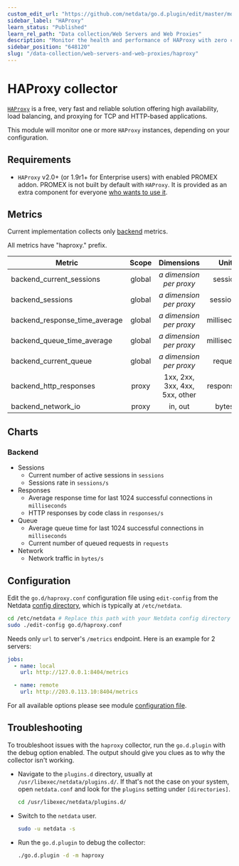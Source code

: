 ```yaml
---
custom_edit_url: "https://github.com/netdata/go.d.plugin/edit/master/modules/haproxy/README.md"
sidebar_label: "HAProxy"
learn_status: "Published"
learn_rel_path: "Data collection/Web Servers and Web Proxies"
description: "Monitor the health and performance of HAProxy with zero configuration, per-second metric granularity, and interactive visualizations."
sidebar_position: "648120"
slug: "/data-collection/web-servers-and-web-proxies/haproxy"
---
```



# HAProxy collector

[`HAProxy`](http://www.haproxy.org/) is a free, very fast and reliable solution offering high availability, load
balancing, and proxying for TCP and HTTP-based applications.

This module will monitor one or more `HAProxy` instances, depending on your configuration.

## Requirements

- `HAProxy` v2.0+ (or 1.9r1+ for Enterprise users) with enabled PROMEX addon. PROMEX is not built by default with
  `HAProxy`. It is provided as an extra component for
  everyone [who wants to use it](https://github.com/haproxy/haproxy/tree/master/addons/promex).

## Metrics

Current implementation collects
only [backend](https://www.haproxy.com/documentation/hapee/latest/configuration/config-sections/backend/) metrics.

All metrics have "haproxy." prefix.

| Metric                        | Scope  |           Dimensions           |    Units     |
|-------------------------------|:------:|:------------------------------:|:------------:|
| backend_current_sessions      | global |  <i>a dimension per proxy</i>  |   sessions   |
| backend_sessions              | global |  <i>a dimension per proxy</i>  |  sessions/s  |
| backend_response_time_average | global |  <i>a dimension per proxy</i>  | milliseconds |
| backend_queue_time_average    | global |  <i>a dimension per proxy</i>  | milliseconds |
| backend_current_queue         | global |  <i>a dimension per proxy</i>  |   requests   |
| backend_http_responses        | proxy  | 1xx, 2xx, 3xx, 4xx, 5xx, other | responses/s  |
| backend_network_io            | proxy  |            in, out             |   bytes/s    |

## Charts

### Backend

- Sessions
    - Current number of active sessions in `sessions`
    - Sessions rate in `sessions/s`
- Responses
    - Average response time for last 1024 successful connections in `milliseconds`
    - HTTP responses by code class in `responses/s`
- Queue
    - Average queue time for last 1024 successful connections in `milliseconds`
    - Current number of queued requests in `requests`
- Network
    - Network traffic in `bytes/s`

## Configuration

Edit the `go.d/haproxy.conf` configuration file using `edit-config` from the
Netdata [config directory](/docs/typical-netdata-agent-configurations/configuration), which is typically at `/etc/netdata`.

```bash
cd /etc/netdata # Replace this path with your Netdata config directory
sudo ./edit-config go.d/haproxy.conf
```

Needs only `url` to server's `/metrics` endpoint. Here is an example for 2 servers:

```yaml
jobs:
  - name: local
    url: http://127.0.0.1:8404/metrics

  - name: remote
    url: http://203.0.113.10:8404/metrics
```

For all available options please see
module [configuration file](https://github.com/netdata/go.d.plugin/blob/master/config/go.d/haproxy.conf).

## Troubleshooting

To troubleshoot issues with the `haproxy` collector, run the `go.d.plugin` with the debug option enabled. The output
should give you clues as to why the collector isn't working.

- Navigate to the `plugins.d` directory, usually at `/usr/libexec/netdata/plugins.d/`. If that's not the case on
  your system, open `netdata.conf` and look for the `plugins` setting under `[directories]`.

  ```bash
  cd /usr/libexec/netdata/plugins.d/
  ```

- Switch to the `netdata` user.

  ```bash
  sudo -u netdata -s
  ```

- Run the `go.d.plugin` to debug the collector:

  ```bash
  ./go.d.plugin -d -m haproxy
  ```
